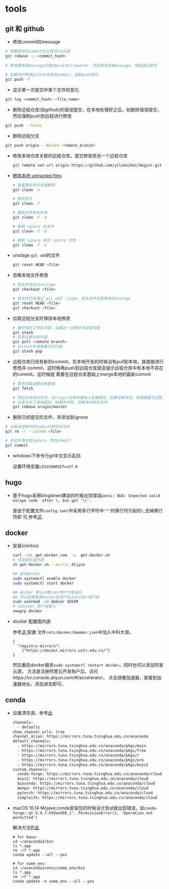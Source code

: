 # tools {#tools}

## git 和 github

- 修改commit的message

```sh
# 想要修改的commit的父提交hash值
git rebase -i <commit_hash>
  
# 修改要修改message行首的pick为r(reword)，然后修改该条message，保存退出即可
  
# 如果同时修改github仓库的commit，强制push即可
git push -f
```

- 显示某一次提交中某个文件的变化

```sh
git log <commit_hash> <file_name>
```

- 删除远程仓库(如github)的错误提交，在本地处理好之后，如删除错误提交，然后强制push到远程进行修改

```sh
git push --force
```

- 删除远程分支

```sh
git push origin --delete <remote_branch>
```

- 修改本地仓库关联的远程仓库，提交修改至另一个远程仓库

  ```sh
  git remote set-url origin https://github.com/yiluheihei/beginr.git
  ```

- [删除本地 untracted files](https://stackoverflow.com/questions/61212/how-to-remove-local-untracked-files-from-the-current-git-working-tree)
  
  ```sh
  # 查看哪些文件将被删除
  git clean -n 
  
  # 删除文件
  git clean -f
  
  # 删除文件和文件夹
  git clean -f -d
  
  # 删除 ignore 的文件
  git clean -f -X
  
  # 删除 ignore 和非 ignore 文件
  git clean -f -x
  ```

- unstage `git add`的文件
 
  ```sh
  git reset HEAD <file>
  ```
  
- 忽略本地文件修改

  ```sh
  # 若文件状态为unstage
  git checkout <file>
  
  # 若文件已经通过`git add` stage，首先文件状态修改为unstage
  git reset HEAD <file>
  git checkout <file>
  ```
  
- 拉取远程分支时保持本地修改

  ```sh
  # 备份当前工作区内容，从最近一次提交中读取内容
  git stash
  # 拉取远程分支内容
  git pull <remote branch>
  # 从stash中读取备份的内容
  git stash pop
  ```

- 远程仓库已经有新的commit，在本地开发的时候没有pull到本地，就直接进行修改并
  commit，这时候再push到远程仓库就会提示远程仓库中有本地不存在的commit。这时候就
  需要在远程仓库基础上merge本地的最新commit
  
  ```sh
  # 首先抓取远程仓库数据
  git fetch
  
  # 然后在本地分支内，在origin仓库的基础上变基提交，如果没有冲突，则直接基于远程
  # 仓库合并了本地提交。如果有冲突，则解决冲突后合并
  git rebase origin/master
  ```
- 删除已经提交的文件，并添加到ignore

 ```sh
 # 从版本控制中的index中删除该文件
 git rm -r --cached <file>
 
 # 该文件添加至ignore，然后commit
 git commit
 ```
  

- windows下命令行git中文显示乱码
  
  设置环境变量`LESSCHARSET=utf-8`

## hugo

- 基于hugo采用blogdown建站的时候出现错误`panic: BUG: Expected valid escape code 
after \, but got '\r'.`

  是由于配置文件`config.toml`中采用多行字符中`"""`的换行符引起的`\`,去掉换行符即
  可,参考[这](https://github.com/gcushen/hugo-academic/issues/852).

## docker

- 安装(centos)

  ```sh
  curl -sSL get.docker.com	-o	get-docker.sh
  # 可选择合适的源
  sh get-docker.sh --mirror Aliyun
  
  ## 启动docker
  sudo systemctl enable docker
  sudo systemctl start docker
  
  ## docker 默认只能root用户才能运行
  ## 可以把需要用docker的用户加入docker用户组
  sudo usermod -aG dokcer $USER
  # 以docker 用户组登入
  newgrp docker
  
  ```
  

- docker 配置国内源
  
  参考[这](http://mirrors.ustc.edu.cn/help/dockerhub.html?highlight=docker),配置
  文件`/etc/docker/daemon.json`中加入中科大源。
  
  ```
  {
    "registry-mirrors": 
      ["https://docker.mirrors.ustc.edu.cn/"]
  }
  ```
  
  然后重启docker服务`sudo systemctl restart docker`。同时也可以添加阿里云源，
  方法是注册阿里云开发账户后，访问https://cr.console.aliyun.com/#/accelerator，
  点击镜像加速器，就看到加速器地址，添加进去即可。
  
## conda

- 设置清华源，参考[此](https://mirror.tuna.tsinghua.edu.cn/help/anaconda/)

  ```sh
  channels:
    - defaults
  show_channel_urls: true
  channel_alias: https://mirrors.tuna.tsinghua.edu.cn/anaconda
  default_channels:
    - https://mirrors.tuna.tsinghua.edu.cn/anaconda/pkgs/main
    - https://mirrors.tuna.tsinghua.edu.cn/anaconda/pkgs/free
    - https://mirrors.tuna.tsinghua.edu.cn/anaconda/pkgs/r
    - https://mirrors.tuna.tsinghua.edu.cn/anaconda/pkgs/pro
    - https://mirrors.tuna.tsinghua.edu.cn/anaconda/pkgs/msys2
  custom_channels:
    conda-forge: https://mirrors.tuna.tsinghua.edu.cn/anaconda/cloud
    msys2: https://mirrors.tuna.tsinghua.edu.cn/anaconda/cloud
    bioconda: https://mirrors.tuna.tsinghua.edu.cn/anaconda/cloud
    menpo: https://mirrors.tuna.tsinghua.edu.cn/anaconda/cloud
    pytorch: https://mirrors.tuna.tsinghua.edu.cn/anaconda/cloud
    simpleitk: https://mirrors.tuna.tsinghua.edu.cn/anaconda/cloud
  ```

- macOS 10.14 Mojave,conda安装包的时候设计到qt就出现错误，如`conda-forge::qt-5.9.7-h93ee506_1'. PermissionError(1, 'Operation not permitted')`

  解决方法[在此](https://github.com/conda/conda/issues/8440#issuecomment-481167572)
  
  ```
  # for base:
  cd ~/anaconda3/bin
  ls *.app
  rm -rf *.app
  conda update --all --yes
  
  # for some_env:
  cd ~/anaconda3/envs/some_env/bin
  ls *.app
  rm -rf *.app
  conda update -n some_env --all --yes
```
  
  